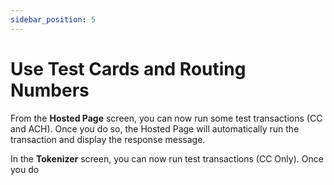 ```yaml
---
sidebar_position: 5
---
```


# Use Test Cards and Routing Numbers

From the **Hosted Page** screen, you can now run some test transactions (CC and ACH). Once you do so,
the Hosted Page will automatically run the transaction and display the response message.

In the **Tokenizer** screen, you can now run test transactions (CC Only). Once you do 